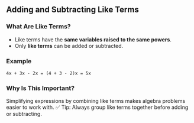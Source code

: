 

## Adding and Subtracting Like Terms

### What Are Like Terms?

- Like terms have the **same variables raised to the same powers**.
- Only **like terms** can be added or subtracted.

### Example

`
4x + 3x - 2x = (4 + 3 - 2)x = 5x
`
### Why Is This Important?

Simplifying expressions by combining like terms makes algebra problems easier to work with.
✅ Tip: Always group like terms together before adding or subtracting.